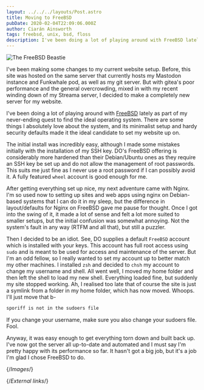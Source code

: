 ```yaml
---
layout: ../../../layouts/Post.astro
title: Moving to FreeBSD
pubDate: 2020-02-04T22:09:06.000Z
author: Ciarán Ainsworth
tags: freebsd, unix, bsd, floss
description: I've been doing a lot of playing around with FreeBSD lately as part of my never-ending quest to find the ideal operating system. There are some things I absolutely love about the system, and its minimalist setup and hardy security defaults made it the ideal candidate to set my website up on.
---
```


![The FreeBSD Beastie][beastie]

I've been making some changes to my current website setup. Before, this site was hosted on the same server that currently hosts my Mastodon instance and Funkwhale pod, as well as my git server. But with gitea's poor performance and the general overcrowding, mixed in with my recent winding down of my Streama server, I decided to make a completely new server for
my website.

I've been doing a lot of playing around with [FreeBSD][freebsd] lately as part of my never-ending quest to find the ideal operating system. There are some things I absolutely love about the system, and its minimalist setup and hardy security defaults made it the ideal candidate to set my website up on.

The initial install was incredibly easy, although I made some mistakes initially with the installation of my SSH key. DO's FreeBSD offering is considerably more hardened than their Debian/Ubuntu ones as they require an SSH key be set up and do not allow the management of root passwords. This suits me just fine as I never use a root password if I can possibly avoid it. A fully featured `wheel` account is good enough for me.

After getting everything set up nice, my next adventure came with Nginx. I'm so used now to setting up sites and web apps using nginx on Debian-based systems that I can do it in my sleep, but the difference in layout/defaults for Nginx on FreeBSD gave me pause for thought. Once I got into the swing of it, it made a lot of sense and felt a lot more suited to smaller setups, but the initial confusion was somewhat annoying. Not the system's fault in any way (RTFM and all that), but still a puzzler.

Then I decided to be an idiot. See, DO supplies a default `FreeBSD` account which is installed with your keys. This account has full root access using `sudo` and is meant to be used for access and maintenance of the server. But I'm an odd fellow, so I really wanted to set my account up to better match my other machines. I installed `zsh` and decided to `chsh` my account to change my username and shell. All went well, I moved my home folder and then left the shell to load my new shell. Everything loaded fine, but suddenly my site stopped working. Ah, I realised too late that of course the site is just a symlink from a folder in my home folder, which has now moved. Whoops. I'll just move that b-

```bash
sporiff is not in the sudoers file
```

If you change your username, make sure you also change your sudoers file. Fool.

Anyway, it was easy enough to get everything torn down and built back up. I've now got the server all up-to-date and automated and I must say I'm pretty happy with its performance so far. It hasn't got a big job, but it's a job I'm glad I chose FreeBSD to do.

{/*Images*/}

[beastie]: /images/beastie.webp

{/*External links*/}

[freebsd]: https://freebsd.org
